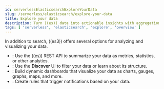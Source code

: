 ```yaml
---
id: serverlessElasticsearchExploreYourData
slug: /serverless/elasticsearch/explore-your-data
title: Explore your data
description: Turn ((es)) data into actionable insights with aggregations, visualizations, and alerts
tags: [ 'serverless', 'elasticsearch', 'explore', 'overview' ]
---
```


<DocBadge template="technical preview" />
In addition to search, ((es3)) offers several options for analyzing and visualizing your data.

- <DocLink id="serverlessElasticsearchExploreYourDataAggregations" text="Aggregations"/>: Use the ((es)) REST API to summarize your data as metrics, statistics, or other analytics.
- <DocLink id="serverlessElasticsearchExploreYourDataDiscoverYourData" text="Discover"/>: Use the **Discover** UI to filter your data or learn about its structure.
- <DocLink id="serverlessElasticsearchExploreYourDataVisualizeYourData" text="Visualizations"/>: Build dynamic dashboards that visualize your data as charts, gauges, graphs, maps, and more.
- <DocLink id="serverlessElasticsearchExploreYourDataAlerting" text="Alerts"/>: Create rules that trigger notifications based on your data.
